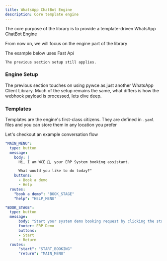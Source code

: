 ```yaml
---
title: WhatsApp ChatBot Engine
description: Core template engine
---
```


The core purpose of the library is to provide a template-driven WhatsApp ChatBot Engine

From now on, we will focus on the engine part of the library

<Info>The example below uses Fast Api

    The previous section setup still applies.
</Info>

### Engine Setup
The previous section touches on using pywce as just another WhatsApp Client Library. 
Much of the setup remains the same, what differs is how the webhook payload is processed, lets dive deep.

### Templates
Templates are the engine's first-class citizens. They are defined in `.yaml` files and you can store them in any location you prefer

Let's checkout an example conversation flow

```yaml
"MAIN_MENU":
  type: button
  message:
    body: |
      Hi, I am WCE 🤖, your ERP System booking assistant.

      What would you like to do today?"
    buttons:
      - Book a demo
      - Help
  routes:
    "book a demo": "BOOK_STAGE"
    "help": "HELP_MENU"

"BOOK_STAGE":
  type: button
  message:
      body: "Start your system demo booking request by clicking the start button"
      footer: ERP Demo
      buttons:
      - Start
      - Return
  routes:
      "start": "START_BOOKING"
      "return": "MAIN_MENU"
```



